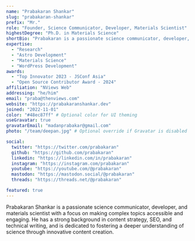 ```yaml
---
name: "Prabakaran Shankar"
slug: "prabakaran-shankar"
prefix: "Mr."
role: "Founder, Science Communicator, Developer, Materials Scientist"
highestDegree: "Ph.D. in Materials Science"
shortBio: "Prabakaran is a passionate science communicator, developer, and materials scientist with a focus on making complex topics accessible and engaging."
expertise:
  - "Research"
  - "Astro Development"
  - "Materials Science" 
  - "WordPress Development"
awards:
  - "Top Innovator 2023 - JSConf Asia"
  - "Open Source Contributor Award - 2024"
affiliation: "NViews Web"
addressing: "he/him"
email: "praba@thenviews.com"
website: "https://prabakaranshankar.dev"
joined: "2022-11-01"
color: "#48ec87ff" # Optional color for UI theming
useGravatar: true
gravatarEmail: "madanprabakar@gmail.com"
photo: "/team/deepan.jpg" # Optional override if Gravatar is disabled

social:
  twitter: "https://twitter.com/prabakaran"
  github: "https://github.com/prabakaran"
  linkedin: "https://linkedin.com/in/prabakaran"
  instagram: "https://instagram.com/prabakaran"
  youtube: "https://youtube.com/@prabakaran"
  mastodon: "https://mastodon.social/@prabakaran"
  threads: "https://threads.net/@prabakaran"

featured: true
---
```


Prabakaran Shankar is a passionate science communicator, developer, and materials scientist with a focus on making complex topics accessible and engaging. He has a strong background in content strategy, SEO, and technical writing, and is dedicated to fostering a deeper understanding of science through innovative content creation.